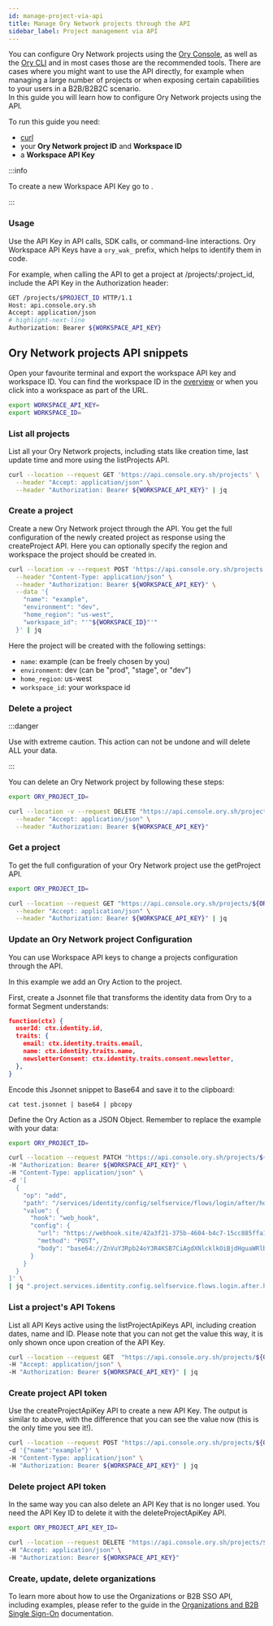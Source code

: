 ```yaml
---
id: manage-project-via-api
title: Manage Ory Network projects through the API
sidebar_label: Project management via API
---
```


You can configure Ory Network projects using the [Ory Console](https://console.ory.sh/), as well as the
[Ory CLI](./cli/cli-basics) and in most cases those are the recommended tools. There are cases where you might want to use the API
directly, for example when managing a large number of projects or when exposing certain capabilities to your users in a B2B/B2B2C
scenario.  
In this guide you will learn how to configure Ory Network projects using the API.

To run this guide you need:

- [curl](https://curl.se/)
- your **Ory Network project ID** and **Workspace ID**
- a **Workspace API Key**

:::info

To create a new Workspace API Key go to <ConsoleLink route="workspace.settings.apiKeys" />.

:::

### Usage

Use the API Key in API calls, SDK calls, or command-line interactions. Ory Workspace API Keys have a `ory_wak_` prefix, which
helps to identify them in code.

For example, when calling the API to get a project at /projects/:project_id, include the API Key in the Authorization header:

```bash
GET /projects/$PROJECT_ID HTTP/1.1
Host: api.console.ory.sh
Accept: application/json
# highlight-next-line
Authorization: Bearer ${WORKSPACE_API_KEY}
```

## Ory Network projects API snippets

Open your favourite terminal and export the workspace API key and workspace ID. You can find the workspace ID in the
[overview](https://console.ory.sh/workspaces) or when you click into a workspace as part of the URL.

```bash
export WORKSPACE_API_KEY=
export WORKSPACE_ID=
```

### List all projects

List all your Ory Network projects, including stats like creation time, last update time and more using the listProjects API.

```bash
curl --location --request GET 'https://api.console.ory.sh/projects' \
  --header "Accept: application/json" \
  --header "Authorization: Bearer ${WORKSPACE_API_KEY}" | jq
```

### Create a project

Create a new Ory Network project through the API. You get the full configuration of the newly created project as response using
the createProject API. Here you can optionally specify the region and workspace the project should be created in.

```bash
curl --location -v --request POST 'https://api.console.ory.sh/projects' \
  --header "Content-Type: application/json" \
  --header "Authorization: Bearer ${WORKSPACE_API_KEY}" \
  --data '{
    "name": "example",
    "environment": "dev",
    "home_region": "us-west",
    "workspace_id": "'"${WORKSPACE_ID}"'"
  }' | jq
```

Here the project will be created with the following settings:

- `name`: example (can be freely chosen by you)
- `environment`: dev (can be "prod", "stage", or "dev")
- `home_region`: us-west
- `workspace_id`: your workspace id

### Delete a project

:::danger

Use with extreme caution. This action can not be undone and will delete ALL your data.

:::

You can delete an Ory Network project by following these steps:

```bash
export ORY_PROJECT_ID=

curl --location -v --request DELETE "https://api.console.ory.sh/projects/${ORY_PROJECT_ID}" \
  --header "Accept: application/json" \
  --header "Authorization: Bearer ${WORKSPACE_API_KEY}"
```

### Get a project

To get the full configuration of your Ory Network project use the getProject API.

```bash
export ORY_PROJECT_ID=

curl --location --request GET "https://api.console.ory.sh/projects/${ORY_PROJECT_ID}" \
  --header "Accept: application/json" \
  --header "Authorization: Bearer ${WORKSPACE_API_KEY}" | jq
```

### Update an Ory Network project Configuration

You can use Workspace API keys to change a projects configuration through the API.

In this example we add an Ory Action to the project.

First, create a Jsonnet file that transforms the identity data from Ory to a format Segment understands:

```json
function(ctx) {
  userId: ctx.identity.id,
  traits: {
    email: ctx.identity.traits.email,
    name: ctx.identity.traits.name,
    newsletterConsent: ctx.identity.traits.consent.newsletter,
  },
}
```

Encode this Jsonnet snippet to Base64 and save it to the clipboard:

`cat test.jsonnet | base64 | pbcopy`

Define the Ory Action as a JSON Object. Remember to replace the example with your data:

```bash
export ORY_PROJECT_ID=

curl --location --request PATCH "https://api.console.ory.sh/projects/${ORY_PROJECT_ID}" \
-H "Authorization: Bearer ${WORKSPACE_API_KEY}" \
-H "Content-Type: application/json" \
-d '[
  {
    "op": "add",
    "path": "/services/identity/config/selfservice/flows/login/after/hooks/-",
    "value": {
      "hook": "web_hook",
      "config": {
        "url": "https://webhook.site/42a3f21-375b-4604-b4c7-15cc885ffa13",
        "method": "POST",
        "body": "base64://ZnVuY3Rpb24oY3R4KSB7CiAgdXNlcklkOiBjdHguaWRlbnRpdHkuaWQsCiAgdHJhaXRzOiB7CiAgICBlbWFpbDogY3R4LmlkZW50aXR5LnRyYWl0cy5lbWFpbCwKICAgIG5hbWU6IGN0eC5pZGVudGl0eS50cmFpdHMubmFtZSwKICAgIG5ld3NsZXR0ZXJDb25zZW50OiBjdHguaWRlbnRpdHkudHJhaXRzLmNvbnNlbnQubmV3c2xldHRlciwKICB9LAp9"
      }
    }
  }
]' \
| jq ".project.services.identity.config.selfservice.flows.login.after.hooks"
```

### List a project's API Tokens

List all API Keys active using the listProjectApiKeys API, including creation dates, name and ID. Please note that you can not get
the value this way, it is only shown once upon creation of the API Key.

```bash
curl --location --request GET  "https://api.console.ory.sh/projects/${ORY_PROJECT_ID}/tokens" \
-H "Accept: application/json" \
-H "Authorization: Bearer ${WORKSPACE_API_KEY}" | jq
```

### Create project API token

Use the createProjectApiKey API to create a new API Key. The output is similar to above, with the difference that you can see the
value now (this is the only time you see it!).

```bash
curl --location --request POST "https://api.console.ory.sh/projects/${ORY_PROJECT_ID}/tokens" \
-d '{"name":"example"}' \
-H "Content-Type: application/json" \
-H "Authorization: Bearer ${WORKSPACE_API_KEY}" | jq
```

### Delete project API token

In the same way you can also delete an API Key that is no longer used. You need the API Key ID to delete it with the
deleteProjectApiKey API.

```bash
export ORY_PROJECT_API_KEY_ID=

curl --location --request DELETE "https://api.console.ory.sh/projects/${ORY_PROJECT_ID}/tokens/${ORY_PROJECT_API_KEY_ID}" \
-H "Accept: application/json" \
-H "Authorization: Bearer ${WORKSPACE_API_KEY}"
```

### Create, update, delete organizations

To learn more about how to use the Organizations or B2B SSO API, including examples, please refer to the guide in the
[Organizations and B2B Single Sign-On](kratos/organizations/organizations.mdx) documentation.
